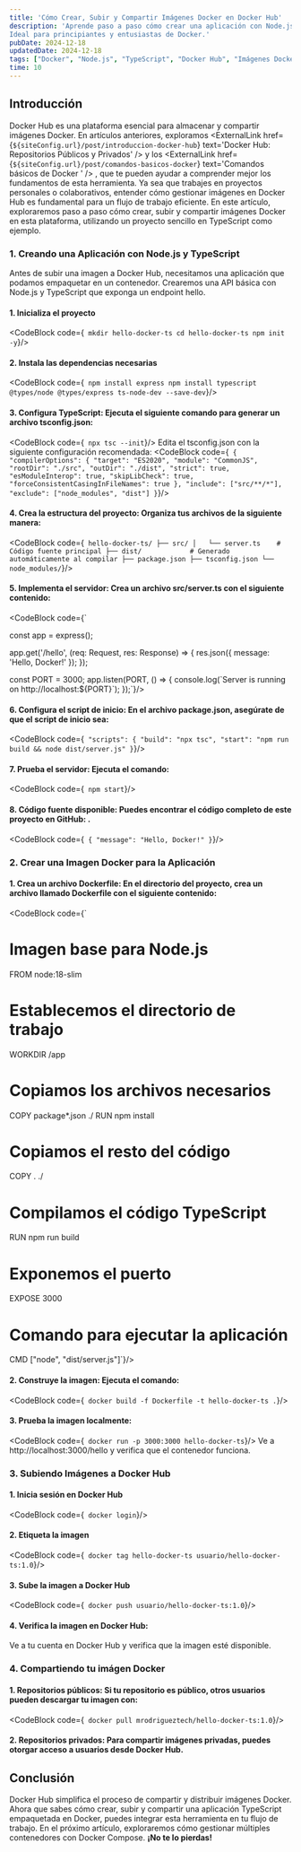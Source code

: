 ```yaml
---
title: 'Cómo Crear, Subir y Compartir Imágenes Docker en Docker Hub'
description: 'Aprende paso a paso cómo crear una aplicación con Node.js y TypeScript, empaquetarla en Docker, subirla a Docker Hub y compartirla de forma eficiente. 
Ideal para principiantes y entusiastas de Docker.'
pubDate: 2024-12-18
updatedDate: 2024-12-18
tags: ["Docker", "Node.js", "TypeScript", "Docker Hub", "Imágenes Docker", "DevOps", "Contenedores", "Tutorial Docker", "Gestión de contenedores"]
time: 10
---
```


## Introducción
Docker Hub es una plataforma esencial para almacenar y compartir imágenes Docker. 
En artículos anteriores, exploramos <ExternalLink href={`${siteConfig.url}/post/introduccion-docker-hub`} text='Docker Hub: Repositorios Públicos y Privados' />
y los <ExternalLink href={`${siteConfig.url}/post/comandos-basicos-docker`} text='Comandos básicos de Docker ' /> , que te pueden ayudar a comprender mejor los
fundamentos de esta herramienta. Ya sea que trabajes en proyectos personales o colaborativos, entender cómo gestionar imágenes en Docker Hub es 
fundamental para un flujo de trabajo eficiente. En este artículo, exploraremos paso a paso cómo crear, subir y compartir imágenes Docker en esta plataforma, 
utilizando un proyecto sencillo en TypeScript como ejemplo.


### **1. Creando una Aplicación con Node.js y TypeScript**
Antes de subir una imagen a Docker Hub, necesitamos una aplicación que podamos empaquetar en un contenedor. 
Crearemos una API básica con Node.js y TypeScript que exponga un endpoint hello.

#### **1. Inicializa el proyecto**
<CodeBlock code={`
mkdir hello-docker-ts
cd hello-docker-ts
npm init -y`}/>

#### **2. Instala las dependencias necesarias**
<CodeBlock code={`
npm install express
npm install typescript @types/node @types/express ts-node-dev --save-dev`}/>

#### **3. Configura TypeScript:** Ejecuta el siguiente comando para generar un archivo tsconfig.json:
<CodeBlock code={`
npx tsc --init`}/>
Edita el tsconfig.json con la siguiente configuración recomendada:
<CodeBlock code={`
{
  "compilerOptions": {
    "target": "ES2020",
    "module": "CommonJS",
    "rootDir": "./src",
    "outDir": "./dist",
    "strict": true,
    "esModuleInterop": true,
    "skipLibCheck": true,
    "forceConsistentCasingInFileNames": true
  },
  "include": ["src/**/*"],
  "exclude": ["node_modules", "dist"]
}`}/>


#### **4. Crea la estructura del proyecto:** Organiza tus archivos de la siguiente manera:
<CodeBlock code={`
hello-docker-ts/
├── src/
│   └── server.ts    # Código fuente principal
├── dist/            # Generado automáticamente al compilar
├── package.json
├── tsconfig.json
└── node_modules/`}/>

#### **5. Implementa el servidor:** Crea un archivo src/server.ts con el siguiente contenido:
<CodeBlock code={`

const app = express();

app.get('/hello', (req: Request, res: Response) => {
    res.json({ message: 'Hello, Docker!' });
});

const PORT = 3000;
app.listen(PORT, () => {
    console.log(\`Server is running on http://localhost:\${PORT}\`);
});`}/>


#### **6. Configura el script de inicio:** En el archivo package.json, asegúrate de que el script de inicio sea:
<CodeBlock code={`
"scripts": {
  "build": "npx tsc",
  "start": "npm run build && node dist/server.js"
}`}/>


#### **7. Prueba el servidor:** Ejecuta el comando:
<CodeBlock code={`
npm start`}/>


#### **8. Código fuente disponible:** Puedes encontrar el código completo de este proyecto en GitHub: <ExternalLink href='https://github.com/mrodriguezdev/hello-docker-ts' text='hello-docker-ts' />.
<CodeBlock code={`
{
  "message": "Hello, Docker!"
}`}/>  
 
### **2. Crear una Imagen Docker para la Aplicación**

#### **1. Crea un archivo Dockerfile:** En el directorio del proyecto, crea un archivo llamado Dockerfile con el siguiente contenido:
<CodeBlock code={`
# Imagen base para Node.js
FROM node:18-slim

# Establecemos el directorio de trabajo
WORKDIR /app

# Copiamos los archivos necesarios
COPY package*.json ./
RUN npm install

# Copiamos el resto del código
COPY . ./

# Compilamos el código TypeScript
RUN npm run build

# Exponemos el puerto
EXPOSE 3000

# Comando para ejecutar la aplicación
CMD ["node", "dist/server.js"]`}/>

#### **2. Construye la imagen:** Ejecuta el comando:
<CodeBlock code={`
docker build -f Dockerfile -t hello-docker-ts .`}/>


#### **3. Prueba la imagen localmente:**
<CodeBlock code={`
docker run -p 3000:3000 hello-docker-ts`}/>
Ve a http://localhost:3000/hello y verifica que el contenedor funciona.

### **3. Subiendo Imágenes a Docker Hub**

#### **1. Inicia sesión en Docker Hub**
<CodeBlock code={`
docker login`}/>

#### **2. Etiqueta la imagen**
<CodeBlock code={`
docker tag hello-docker-ts usuario/hello-docker-ts:1.0`}/>


#### **3. Sube la imagen a Docker Hub** 
<CodeBlock code={`
docker push usuario/hello-docker-ts:1.0`}/>


#### **4. Verifica la imagen en Docker Hub:** 
Ve a tu cuenta en Docker Hub y verifica que la imagen esté disponible.

### **4. Compartiendo tu imágen Docker**

#### **1. Repositorios públicos:** Si tu repositorio es público, otros usuarios pueden descargar tu imagen con:
<CodeBlock code={`
docker pull mrodrigueztech/hello-docker-ts:1.0`}/>

#### **2. Repositorios privados:** Para compartir imágenes privadas, puedes otorgar acceso a usuarios desde Docker Hub.

## Conclusión 

Docker Hub simplifica el proceso de compartir y distribuir imágenes Docker. 
Ahora que sabes cómo crear, subir y compartir una aplicación TypeScript empaquetada en Docker, 
puedes integrar esta herramienta en tu flujo de trabajo. En el próximo artículo, exploraremos cómo gestionar múltiples contenedores con Docker Compose. 
**¡No te lo pierdas!**